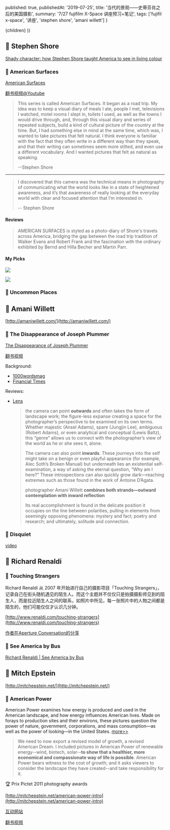 
  published: true,
  publishedAt: '2019-07-25',
  title: '当代的景观——史蒂芬肖之后的美国摄影',
  summary: '7/27 fujifilm X-Space 讲座预习+笔记',
  tags: ['fujifil x-space', '讲座', 'stephen shore', 'amani willett']
}

  <BlogPost path={router.pathname} meta={meta}>
    {children}
  </BlogPost>
))

## 👨 Stephen Shore

[Shady character: how Stephen Shore taught America to see in living colour](https://www.theguardian.com/artanddesign/2015/jul/09/stephen-shore-america-colour-photography-1970s)

### 📖 American Surfaces

[American Surfaces](http://stephenshore.net/photographs/americansurfaces/index.php) 

[翻书视频@Youtube](https://m.youtube.com/watch?v=dKBS9IUYj1I)

> This series is called American Surfaces. It began as a road trip. My idea was to keep a visual diary of meals I ate, people I met, televisions I watched, motel rooms I slept in, toilets I used, as well as the towns I would drive through, and, through this visual diary and series of repeated subjects, build a kind of cultural picture of the country at the time. But, I had something else in mind at the same time, which was, I wanted to take pictures that felt natural. I think everyone is familiar with the fact that they often write in a different way than they speak, and that their writing can sometimes seem more stilted, and even use a different vocabulary. And I wanted pictures that felt as natural as speaking.
>
> --Stephen Shore

---

> I discovered that this camera was the technical means in photography of communicating what the world looks like in a state of heightened awareness, and it’s that awareness of really looking at the everyday world with clear and focused attention that I’m interested in.
> 
> -- Stephen Shore

#### Reviews

> AMERICAN SURFACES is styled as a photo-diary of Shore's travels across America, bridging the gap between the road trip tradition of Walker Evans and Robert Frank and the fascination with the ordinary exhibited by Bernd and Hilla Becher and Martin Parr.

#### My Picks

![](/static/stephen_shore/pole.jpeg)

![](/static/stephen_shore/perspective.jpeg)

### 📖 Uncommon Places

## 👨 Amani Willett

[http://amaniwillett.com/](http://amaniwillett.com/)


### 📖 The Disappearance of Joseph Plummer

[The Disappearance of Joseph Plummer](http://amaniwillett.com/jospehplummer)

[翻书视频](https://vimeo.com/265360530)

Background:

- [1000wordsmag](http://www.1000wordsmag.com/amani-willett/)
- [Financial Times](https://www.ft.com/content/c9db8a54-08b5-11e9-9fe8-acdb36967cfc)

Reviews:

- [Lens](https://www.lensculture.com/articles/amani-willett-the-disappearance-of-joseph-plummer)
  
  > the camera can point __outwards__ and often takes the form of landscape work; the figure-less expanse creating a space for the photographer’s perspective to be examined on its own terms. Whether majestic (Ansel Adams), spare (Jungjin Lee), ambiguous (Robert Adams), or even analytical and conceptual (Lewis Baltz), this “genre” allows us to connect with the photographer’s view of the world as he or she sees it, alone.
  >
  > The camera can also point __inwards__. These journeys into the self might take on a benign or even playful appearance (for example, Alec Soth’s Broken Manual) but underneath lies an existential self-examination, a way of asking the eternal question, “Why am I here?” These introspections can also quickly grow dark—reaching extremes such as those found in the work of Antoine D’Agata.
  >
  > photographer Amani Willett __combines both strands—outward contemplation with inward reflection__
  >
  > Its real accomplishment is found in the delicate position it occupies on the line between polarities, pulling in elements from seemingly opposing phenomena: mystery and fact; poetry and research; and ultimately, solitude and connection.

### 📖 Disquiet

[video](https://www.youtube.com/watch?v=dyyL5tAKLaE)


## 👨 Richard Renaldi
### 📖  Touching Strangers
Richard Renaldi 从 2007 年开始进行自己的摄影项目「Touching Strangers」，记录自己在街头随机遇见的陌生人。而这个主题并不仅仅只是拍摄摄影师见到的陌生人，而是拉近陌生人之间的联系，如照片中所见，每一张照片中的人物之间都是陌生的，他们可能仅仅才认识几分钟。

[http://www.renaldi.com/touching-strangers](http://www.renaldi.com/touching-strangers)

[作者在Aperture Conversation的分享](https://www.youtube.com/watch?v=2W8qWmx6nuY)

### 📖  See America by Bus
[Richard Renaldi | See America by Bus](http://www.renaldi.com/see-america-by-bus)

## 👨 Mitch Epstein

[http://mitchepstein.net/](http://mitchepstein.net/)

### 📖 American Power

American Power examines how energy is produced and used in the American landscape, and how energy influences American lives. Made on forays to production sites and their environs, these pictures question the power of nature, government, corporations, and mass consumption—as well as the power of looking—in the United States. [more>>](https://www.lensculture.com/articles/mitch-epstein-american-power)

> We need to now export a revised model of growth, a revised American Dream. I included pictures in American Power of renewable energy--wind, biotech, solar--__to show that a healthier, more economical and compassionate way of life is possible__. American Power bears witness to the cost of growth; and it asks viewers to consider the landscape they have created--and take responsibility for it. 

🏆 Prix Pictet 2011 photography awards

[http://mitchepstein.net/american-power-intro](http://mitchepstein.net/american-power-intro)

[互动网站](http://whatisamericanpower.com)

[翻书视频](https://www.youtube.com/watch?v=bTclm8JXbVM)


